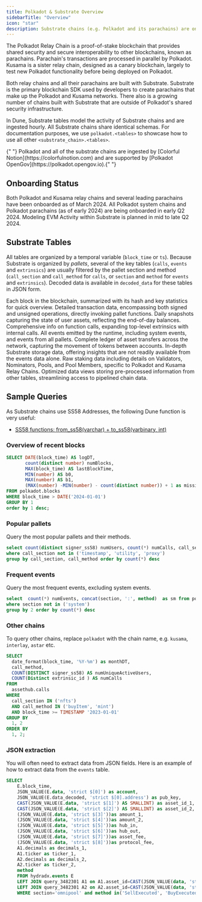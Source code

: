 ```yaml
---
title: Polkadot & Substrate Overview
sidebarTitle: "Overview"
icon: "star"
description: Substrate chains (e.g. Polkadot and its parachains) are on Dune.
---
```



The Polkadot Relay Chain is a proof-of-stake blockchain that provides shared security and secure interoperability to other blockchains, known as parachains. Parachain's transactions are processed in parallel by Polkadot. Kusama is a sister relay chain, designed as a canary blockchain, largely to test new Polkadot functionality before being deployed on Polkadot.

Both relay chains and all their parachains are built with Substrate. Substrate is the primary blockchain SDK used by developers to create parachains that make up the Polkadot and Kusama networks. There also is a growing number of chains built with Substrate that are outside of Polkadot's shared security infrastructure.

In Dune, Substrate tables model the activity of Substrate chains and are ingested hourly. All Substrate chains share identical schemas. For documentation purposes, we use `polkadot.<tables>` to showcase how to use all other `<substrate_chain>.<tables>`.

<Info>
  {" "}
  Polkadot and all of the substrate chains are ingested by [Colorful Notion](https://colorfulnotion.com)
  and are supported by [Polkadot OpenGov](https://polkadot.opengov.io).{" "}
</Info>

## Onboarding Status

Both Polkadot and Kusama relay chains and several leading parachains have been onboarded as of March 2024. All Polkadot system chains and Polkadot parachains (as of early 2024) are being onboarded in early Q2 2024. Modeling EVM Activity within Substrate is planned in mid to late Q2 2024.

<div>
  <DuneEmbed qID="3523887" vID="5925917" height={500} />
</div>

## Substrate Tables

All tables are organized by a temporal variable (`block_time` or `ts`). Because Substrate is organized by _pallets_, several of the key tables (`calls`, `events` and `extrinsics`) are usually filtered by the pallet section and method (`call_section` and `call_method` for `calls`, or `section` and `method` for `events` and `extrinsics`). Decoded data is available in `decoded_data` for these tables in JSON form. 

<CardGroup cols={2}>
  <Card title="Blocks" icon="cubes" href="/data-catalog/substrate/blocks">
    Each block in the blockchain, summarized with its hash and key statistics for quick overview.
  </Card>
  <Card title="Extrinsics" icon="sitemap" href="/data-catalog/substrate/extrinsics">
    Detailed transaction data, encompassing both signed and unsigned operations, directly invoking pallet functions.
  </Card>
  <Card title="Balances" icon="wallet" href="/data-catalog/substrate/balances">
    Daily snapshots capturing the state of user assets, reflecting the end-of-day balances.
  </Card>
  <Card title="Calls" icon="arrow-right" href="/data-catalog/substrate/calls">
    Comprehensive info on function calls, expanding top-level extrinsics with internal calls.
  </Card>
  <Card title="Events" icon="bolt" href="/data-catalog/substrate/events">
    All events emitted by the runtime, including system events, and events from all pallets.
  </Card>
  <Card title="Transfers" icon="arrow-up-from-bracket" href="/data-catalog/substrate/transfers">
    Complete ledger of asset transfers across the network, capturing the movement of tokens between accounts.
  </Card>
  <Card title="Traces" icon="memo-circle-info" href="/data-catalog/substrate/traces">
    In-depth Substrate storage data, offering insights that are not readily available from the events data alone.
  </Card>
  <Card title="Stakings" icon="hand-holding-heart" href="/data-catalog/substrate/stakings">
    Raw staking data including details on Validators, Nominators, Pools, and Pool Members, specific to Polkadot and Kusama Relay Chains.
  </Card>
  <Card title="Materialized Views" icon="database" href="/data-catalog/substrate/materialized_views">
    Optimized data views storing pre-processed information from other tables, streamlining access to pipelined chain data.
  </Card>
</CardGroup>

## Sample Queries

As Substrate chains use SS58 Addresses, the following Dune function is very useful:

- [SS58 functions: from_ss58(varchar) + to_ss58(varbinary, int)](/query-engine/Functions-and-operators/ss58)

### Overview of recent blocks 

```sql
SELECT DATE(block_time) AS logDT,
       count(distinct number) numBlocks,
       MAX(block_time) AS lastBlockTime,
       MIN(number) AS b0,
       MAX(number) AS b1,
       (MAX(number) -MIN(number) - count(distinct number)) + 1 as missing
FROM polkadot.blocks
WHERE block_time > DATE('2024-01-01')
GROUP BY 1
order by 1 desc;
```

### Popular pallets 

Query the most popular pallets and their methods.

```sql
select count(distinct signer_ss58) numUsers, count(*) numCalls, call_section, call_method from polkadot.calls
where call_section not in ('timestamp', 'utility', 'proxy')
group by call_section, call_method order by count(*) desc
```

### Frequent events 

Query the most frequent events, excluding system events.

```sql
select  count(*) numEvents, concat(section, ':', method)  as sm from polkadot.events
where section not in ('system')
group by 2 order by count(*) desc
```

### Other chains

To query other chains, replace `polkadot` with the chain name, e.g. `kusama`, `interlay`, `astar` etc. 

```sql
SELECT
  date_format(block_time, '%Y-%m') as monthDT,
  call_method,
  COUNT(DISTINCT signer_ss58) AS numUniqueActiveUsers,
  COUNT(Distinct extrinsic_id ) AS numCalls
FROM
  assethub.calls
WHERE
  call_section IN ('nfts')
  AND call_method IN ('buyItem', 'mint')
  AND block_time >= TIMESTAMP '2023-01-01'
GROUP BY
  1, 2
ORDER BY
  1, 2;
```

### JSON extraction

You will often need to extract data from JSON fields. Here is an example of how to extract data from the `events` table.

```sql
SELECT
    E.block_time,
    JSON_VALUE(E.data, 'strict $[0]') as account,
    JSON_VALUE(E.data_decoded, 'strict $[0].address') as pub_key,
    CAST(JSON_VALUE(E.data, 'strict $[1]') AS SMALLINT) as asset_id_1,
    CAST(JSON_VALUE(E.data, 'strict $[2]') AS SMALLINT) as asset_id_2,
    (JSON_VALUE(E.data, 'strict $[3]'))as amount_1,
    (JSON_VALUE(E.data, 'strict $[4]'))as amount_2,
    (JSON_VALUE(E.data, 'strict $[5]'))as hub_in,
    (JSON_VALUE(E.data, 'strict $[6]'))as hub_out,
    (JSON_VALUE(E.data, 'strict $[7]'))as asset_fee,
    (JSON_VALUE(E.data, 'strict $[8]'))as protocol_fee,
    A1.decimals as decimals_1,
    A1.ticker as ticker_1,
    A2.decimals as decimals_2,
    A2.ticker as ticker_2,
    method
    FROM hydradx.events E
    LEFT JOIN query_3482301 A1 on A1.asset_id=CAST(JSON_VALUE(data, 'strict $[1]') as INT)
    LEFT JOIN query_3482301 A2 on A2.asset_id=CAST(JSON_VALUE(data, 'strict $[2]') as INT)
    WHERE section='omnipool' and method in('SellExecuted', 'BuyExecuted')
```